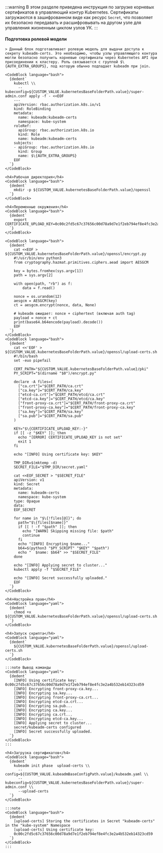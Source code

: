 


:::warning
В этом разделе приведена инструкция по загрузке корневых сертификатов в управляющий контур Kubernetes. Сертификаты загружаются в зашифрованном виде как ресурс `Secret`, что позволяет их безопасно передавать и расшифровывать на другом узле для управления жизненным циклом узлов УК.
:::

<Tabs groupId="install-type">

  <TabItem value='HardWay'>
    <h4>Подготовка ролевой модели</h4>

    > Данный блок подготавливает ролевую модель для выдачи доступа к секрету kubeadm-certs. Это необходимо, чтобы узлы управляющего контура могли безопасно получить корневые сертификаты через Kubernetes API при присоединении к кластеру. Роль связывается с группой $\{AUTH_EXTRA_GROUPS}, под которую обычно подпадает kubeadm при join.

    <CodeBlock language="bash">
      {dedent`
        kubectl \\
          --kubeconfig=${CUSTOM_VALUE.kubernetesBaseFolderPath.value}/super-admin.conf apply -f - <<EOF
        ---
        apiVersion: rbac.authorization.k8s.io/v1
        kind: RoleBinding
        metadata:
          name: kubeadm:kubeadm-certs
          namespace: kube-system
        roleRef:
          apiGroup: rbac.authorization.k8s.io
          kind: Role
          name: kubeadm:kubeadm-certs
        subjects:
        - apiGroup: rbac.authorization.k8s.io
          kind: Group
          name: $\{AUTH_EXTRA_GROUPS}
        EOF
      `}
    </CodeBlock>

    <h4>Рабочая директория</h4>
    <CodeBlock language="bash">
      {dedent`
        mkdir -p ${CUSTOM_VALUE.kubernetesBaseFolderPath.value}/openssl
      `}
    </CodeBlock>

    <h4>Переменные окружения</h4>
    <CodeBlock language="bash">
      {dedent`
        export CERTIFICATE_UPLOAD_KEY=0c00c2fd5c67c37656c00d78a9d7e1f2eb794ef8e4fc3e2a4b532eb14323cd59
      `}
    </CodeBlock>

    <CodeBlock language="bash">
      {dedent`
        cat <<EOF > ${CUSTOM_VALUE.kubernetesBaseFolderPath.value}/openssl/encrypt.py
        #!/usr/bin/env python3
        from cryptography.hazmat.primitives.ciphers.aead import AESGCM

        key = bytes.fromhex(sys.argv[1])
        path = sys.argv[2]

        with open(path, "rb") as f:
            data = f.read()

        nonce = os.urandom(12)
        aesgcm = AESGCM(key)
        ct = aesgcm.encrypt(nonce, data, None)

        # kubeadm ожидает: nonce + ciphertext (включая auth tag)
        payload = nonce + ct
        print(base64.b64encode(payload).decode())
        EOF
      `}
    </CodeBlock>
    <CodeBlock language="bash">
      {dedent`
        cat <<'EOF' > ${CUSTOM_VALUE.kubernetesBaseFolderPath.value}/openssl/upload-certs.sh
        #!/bin/bash
        set -euo pipefail

        CERT_PATH="${CUSTOM_VALUE.kubernetesBaseFolderPath.value}/pki"
        PY_SCRIPT="$(dirname "$0")/encrypt.py"

        declare -A files=(
          ["ca.crt"]="$CERT_PATH/ca.crt"
          ["ca.key"]="$CERT_PATH/ca.key"
          ["etcd-ca.crt"]="$CERT_PATH/etcd/ca.crt"
          ["etcd-ca.key"]="$CERT_PATH/etcd/ca.key"
          ["front-proxy-ca.crt"]="$CERT_PATH/front-proxy-ca.crt"
          ["front-proxy-ca.key"]="$CERT_PATH/front-proxy-ca.key"
          ["sa.key"]="$CERT_PATH/sa.key"
          ["sa.pub"]="$CERT_PATH/sa.pub"
        )

        KEY="$\{CERTIFICATE_UPLOAD_KEY:-}"
        if [[ -z "$KEY" ]]; then
          echo "[ERROR] CERTIFICATE_UPLOAD_KEY is not set"
          exit 1
        fi

        echo "[INFO] Using certificate key: $KEY"

        TMP_DIR=$(mktemp -d)
        SECRET_FILE="$TMP_DIR/secret.yaml"

        cat <<EOF_SECRET > "$SECRET_FILE"
        apiVersion: v1
        kind: Secret
        metadata:
          name: kubeadm-certs
          namespace: kube-system
        type: Opaque
        data:
        EOF_SECRET

        for name in "$\{!files[@]}"; do
          path="$\{files[$name]}"
          if [[ ! -f "$path" ]]; then
            echo "[WARN] Skipping missing file: $path"
            continue
          fi
          echo "[INFO] Encrypting $name..."
          b64=$(python3 "$PY_SCRIPT" "$KEY" "$path")
          echo "  $name: $b64" >> "$SECRET_FILE"
        done

        echo "[INFO] Applying secret to cluster..."
        kubectl apply -f "$SECRET_FILE"

        echo "[INFO] Secret successfully uploaded."
        EOF
      `}
    </CodeBlock>

    <h4>Настройка прав</h4>
    <CodeBlock language="yaml">
      {dedent`
        chmod +x ${CUSTOM_VALUE.kubernetesBaseFolderPath.value}/openssl/upload-certs.sh
      `}
    </CodeBlock>

    <h4>Запуск скрипта</h4>
    <CodeBlock language="yaml">
      {dedent`
        ${CUSTOM_VALUE.kubernetesBaseFolderPath.value}/openssl/upload-certs.sh
      `}
    </CodeBlock>

    :::note Вывод команды
    <CodeBlock language="yaml">
      {dedent`
        [INFO] Using certificate key: 0c00c2fd5c67c37656c00d78a9d7e1f2eb794ef8e4fc3e2a4b532eb14323cd59
        [INFO] Encrypting front-proxy-ca.key...
        [INFO] Encrypting sa.key...
        [INFO] Encrypting front-proxy-ca.crt...
        [INFO] Encrypting etcd-ca.crt...
        [INFO] Encrypting sa.pub...
        [INFO] Encrypting ca.key...
        [INFO] Encrypting ca.crt...
        [INFO] Encrypting etcd-ca.key...
        [INFO] Applying secret to cluster...
        secret/kubeadm-certs configured
        [INFO] Secret successfully uploaded.
      `}
    </CodeBlock>
    :::

  </TabItem>

  <TabItem value='Kubeadm'>

    <h4>Загрузка сертификатов</h4>
    <CodeBlock language="bash">
      {dedent`
        kubeadm init phase  upload-certs \\
          --config=${CUSTOM_VALUE.kubeadmBaseConfigPath.value}/kubeadm.yaml \\
          --kubeconfig=${CUSTOM_VALUE.kubernetesBaseFolderPath.value}/super-admin.conf \\
          --upload-certs
      `}
    </CodeBlock>

    :::note
    <CodeBlock language="bash">
      {dedent`
        [upload-certs] Storing the certificates in Secret "kubeadm-certs" in the "kube-system" Namespace
        [upload-certs] Using certificate key:
        0c00c2fd5c67c37656c00d78a9d7e1f2eb794ef8e4fc3e2a4b532eb14323cd59
      `}
    </CodeBlock>
    :::

  </TabItem>
</Tabs>
